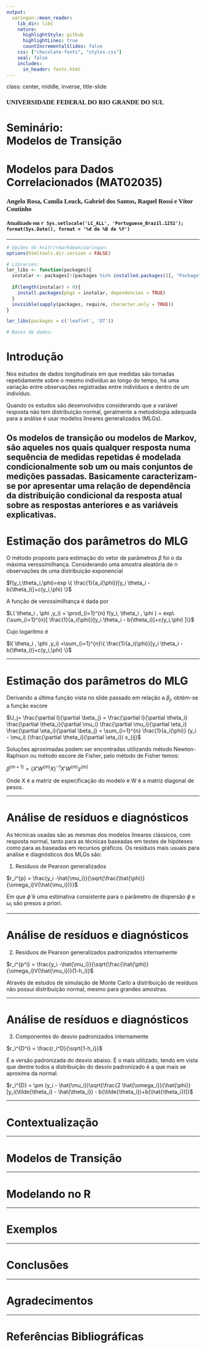 ---
output:
  xaringan::moon_reader:
    lib_dir: libs
    nature:
      highlightStyle: github
      highlightLines: true
      countIncrementalSlides: false
    css: ["chocolate-fonts", "styles.css"]
    seal: false
    includes:
      in_header: fonts.html
---

class: center, middle, inverse, title-slide

<h3 style = "font-family: Abel; vertical-align: top;">UNIVERSIDADE FEDERAL DO RIO GRANDE DO SUL</h4>

<h1 id="h1-capa">Seminário:<br/>Modelos de Transição</h1>

<h1 id="h1-capa">Modelos para Dados Correlacionados (MAT02035)</h1>

<h3 style = "font-family: Abel;">Angelo Rosa, Camila Leuck, Gabriel dos Santos, Raquel Rossi e Vítor Coutinho</h3>

<h4 style = "font-family: Abel;">Atualizado em `r Sys.setlocale('LC_ALL', 'Portuguese_Brazil.1252'); format(Sys.Date(), format = '%d de %B de %Y')`</h2>

---

```{r prep, include=FALSE}
# Opções do knitr/rmarkdown/xaringan:
options(htmltools.dir.version = FALSE)

# Libraries:
ler_libs <- function(packages){
  instalar <- packages[!(packages %in% installed.packages()[, "Package"])]
  
  if(length(instalar) > 0){
    install.packages(pkgs = instalar, dependencies = TRUE)
  }
  invisible(sapply(packages, require, character.only = TRUE))
}

ler_libs(packages = c('leaflet', 'DT'))

# Bases de dados:

```

# Introdução
Nos estudos de dados longitudinais em que medidas são tomadas repetidamente sobre o mesmo indivíduo ao longo do tempo, há uma variação entre observações registradas entre indivíduos e dentro de um indivíduo.

Quando os estudos são desenvolvidos considerando que a variável resposta não tem distribuição normal, geralmente a metodologia adequada para a análise é usar modelos lineares generalizados (MLGs).

Os modelos de transição ou modelos de Markov, são aqueles nos quais qualquer resposta numa sequência de medidas repetidas é modelada condicionalmente sob um ou mais conjuntos de medições passadas. Basicamente caracterizam-se por apresentar uma relação de dependência da distribuição condicional da resposta atual sobre as respostas anteriores e as variáveis explicativas.
---

# Estimação dos parâmetros do MLG
O método proposto para estimação do vetor de parâmetros $\beta$ foi o da máxima verossimilhança. Considerando uma amostra aleatória de n observações de uma distribuição exponencial


$f(y_i,\theta_i,\phi)=exp \{ \frac{1}{a_i(\phi)}[y_i \theta_i - b(\theta_i)]+c(y_i,\phi) \}$

A função de verossimilhança é dada por

$L( \theta_i , \phi ,y_i) = \prod_{i=1}^{n} f(y_i, \theta_i , \phi ) = exp\{\sum_{i=1}^{n}[ \frac{1}{a_i(\phi)}[y_i \theta_i - b(\theta_i)]+c(y_i,\phi) ]\}$

Cujo logaritmo é

$l( \theta_i , \phi ,y_i) =\sum_{i=1}^{n}\{ \frac{1}{a_i(\phi)}[y_i \theta_i - b(\theta_i)]+c(y_i,\phi) \}$

---

# Estimação dos parâmetros do MLG

Derivando a última função vista no slide passado em relação a $\beta_j$, obtém-se a função escore

$U_j= \frac{\partial l}{\partial \beta_j} = \frac{\partial l}{\partial \theta_i} \frac{\partial \theta_i}{\partial \mu_i} \frac{\partial \mu_i}{\partial \eta_i} \frac{\partial \eta_i}{\partial \beta_j} = \sum_{i=1}^{n} \frac{1}{a_i(\phi)} (y_i - \mu_i) (\frac{\partial \theta_i}{\partial \eta_i}) x_{ij}$

Soluções aproximadas podem ser encontradas utilizando método Newton-Raphson ou método escore de Fisher, pelo método de Fisher temos:

$\beta^{(m+1)} = (X'W^{(m)}X)^{-1} X'W^{(m)}z^{(m)}$

Onde X é a matriz de especificação do modelo e W é a matriz diagonal de pesos.

---

# Análise de resíduos e diagnósticos
As técnicas usadas são as mesmas dos modelos lineares clássicos, com resposta normal, tanto para as técnicas baseadas em testes de hipóteses como para as baseadas em recursos gráficos. Os resíduos mais usuais para análise e diagnósticos dos MLGs são:

1) Resíduos de Pearson generalizados

$r_i^{p} = \frac{y_i -\hat{\mu_i}}{\sqrt{\frac{\hat{\phi}}{\omega_i}V(\hat{\mu_i})}}$

Em que $\hat{\phi}$ é uma estimativa consistente para o parâmetro de dispersão $\phi$ e $\omega_i$ são presos a priori.

---

# Análise de resíduos e diagnósticos

2) Resíduos de Pearson generalizados padronizados internamente

$r_i^{p^i} = \frac{y_i -\hat{\mu_i}}{\sqrt{\frac{\hat{\phi}}{\omega_i}V(\hat{\mu_i})}(1-h_i)}$

Através de estudos de simulação de Monte Carlo a distribuição de resíduos não possuí distribuição normal, mesmo para grandes amostras.

---

# Análise de resíduos e diagnósticos

3) Componentes do desvio padronizados internamente

$r_i^{D^i} = \frac{r_i^D}{\sqrt{1-h_i}}$

É a versão padronizada do desvio abaixo. É o mais utilizado, tendo em vista que dentre todos a distribuição do desvio padronizado é a que mais se aproxima da normal.

$r_i^{D} = \pm (y_i - \hat{\mu_i})\sqrt{\frac{2 \hat{\omega_i}}{\hat{\phi}}[y_i(\tilde{\theta_i} - \hat{\theta_i}) - b(\tilde{\theta_i})+b(\hat{\theta_i})]}$

---

# Contextualização

---

# Modelos de Transição

---

# Modelando no R

---

# Exemplos

---

# Conclusões

---

# Agradecimentos

---

# Referências Bibliográficas
